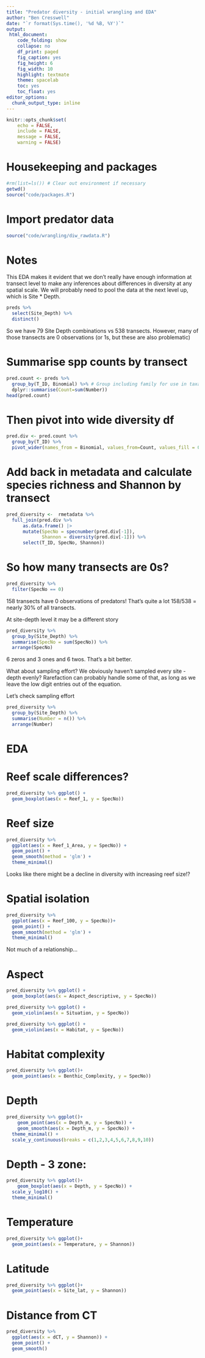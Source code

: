 ```yaml
---
title: "Predator diversity - initial wrangling and EDA"
author: "Ben Cresswell"
date: "`r format(Sys.time(), '%d %B, %Y')`"
output: 
 html_document:
    code_folding: show
    collapse: no
    df_print: paged
    fig_caption: yes
    fig_height: 6
    fig_width: 10
    highlight: textmate
    theme: spacelab
    toc: yes
    toc_float: yes
editor_options: 
  chunk_output_type: inline
---
```



```r
knitr::opts_chunk$set(
	echo = FALSE,
	include = FALSE,
	message = FALSE,
	warning = FALSE)
```

# Housekeeping and packages
```r
#rm(list=ls()) # Clear out environment if necessary
getwd()
source("code/packages.R")
```

# Import predator data
```r
source("code/wrangling/diw_rawdata.R")
```


# Notes
This EDA makes it evident that we don't really have enough information at transect level to make any inferences about differences in diversity at any spatial scale. We will probably need to pool the data at the next level up, which is Site * Depth.

```r
preds %>% 
  select(Site_Depth) %>% 
  distinct()
```
So we have 79 Site Depth combinations vs 538 transects. However, many of those transects are 0 observations (or 1s, but these are also problematic)


# Summarise spp counts by transect
```r
pred.count <- preds %>% 
  group_by(T_ID, Binomial) %>% # Group including family for use in taxa_nos analysis later
  dplyr::summarise(Count=sum(Number))
head(pred.count)
```

# Then pivot into wide diversity df
```r
pred.div <- pred.count %>%
  group_by(T_ID) %>% 
  pivot_wider(names_from = Binomial, values_from=Count, values_fill = 0)
```


# Add back in metadata and calculate species richness and Shannon by transect
```r
pred_diversity <-  rmetadata %>% 
  full_join(pred.div %>% 
      as.data.frame() |> 
      mutate(SpecNo = specnumber(pred.div[-1]), 
             Shannon = diversity(pred.div[-1])) %>% 
      select(T_ID, SpecNo, Shannon))
```


# So how many transects are 0s?
```r
pred_diversity %>% 
  filter(SpecNo == 0)
```


158 transects have 0 observations of predators! That's quite a lot 158/538 = nearly 30% of all transects.

At site-depth level it may be a different story

```r
pred_diversity %>% 
  group_by(Site_Depth) %>% 
  summarise(SpecNo = sum(SpecNo)) %>% 
  arrange(SpecNo)

```


6 zeros and 3 ones and 6 twos. That's a bit better.

What about sampling effort? We obviously haven't sampled every site - depth evenly? Rarefaction can probably handle some of that, as long as we leave the low digit entries out of the equation.

Let's check sampling effort

```r
pred_diversity %>% 
  group_by(Site_Depth) %>% 
  summarise(Number = n()) %>% 
  arrange(Number)
```







# EDA

# Reef scale differences?
```r
pred_diversity %>% ggplot() +
  geom_boxplot(aes(x = Reef_1, y = SpecNo))
```


# Reef size
```r
pred_diversity %>% 
  ggplot(aes(x = Reef_1_Area, y = SpecNo)) +
  geom_point() +
  geom_smooth(method = 'glm') +
  theme_minimal()
```
Looks like there might be a decline in diversity with increasing reef size!?

# Spatial isolation
```r
pred_diversity %>% 
  ggplot(aes(x = Reef_100, y = SpecNo))+
  geom_point() +
  geom_smooth(method = 'glm') +
  theme_minimal()
```

Not much of a relationship...


# Aspect

```r
pred_diversity %>% ggplot() +
  geom_boxplot(aes(x = Aspect_descriptive, y = SpecNo))
```


```r
pred_diversity %>% ggplot() +
  geom_violin(aes(x = Situation, y = SpecNo))
```


```r
pred_diversity %>% ggplot() +
  geom_violin(aes(x = Habitat, y = SpecNo))

```



# Habitat complexity
```r
pred_diversity %>% ggplot()+
  geom_point(aes(x = Benthic_Complexity, y = SpecNo))
```

# Depth
```r
pred_diversity %>% ggplot()+
    geom_point(aes(x = Depth_m, y = SpecNo)) +
    geom_smooth(aes(x = Depth_m, y = SpecNo)) +
  theme_minimal() +
  scale_y_continuous(breaks = c(1,2,3,4,5,6,7,8,9,10))
```

# Depth - 3 zone:
```r
pred_diversity %>% ggplot()+
    geom_boxplot(aes(x = Depth, y = SpecNo)) +
  scale_y_log10() +
  theme_minimal() 
```





# Temperature
```r
pred_diversity %>% ggplot()+
  geom_point(aes(x = Temperature, y = Shannon))
```

# Latitude
```r
pred_diversity %>% ggplot()+
  geom_point(aes(x = Site_lat, y = Shannon))
```

# Distance from CT
```r
pred_diversity %>% 
  ggplot(aes(x = dCT, y = Shannon)) +
  geom_point() +
  geom_smooth()
```






